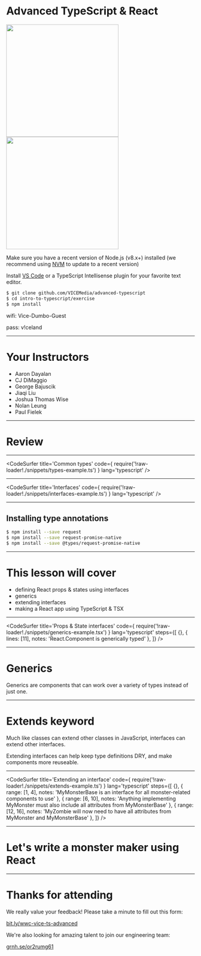 

# Advanced TypeScript & React

<div>
  <img
    src="http://static-38.sinclairstoryline.com/resources/media/ed757400-735a-47d6-88e8-94d3243ffd45-7853125_G.jpg?1440651900354"
    width="300px"
  />
  <br />
  <img
    src="https://vice-web-statics-cdn.vice.com/logos/vice_logo_black.svg"
    width="300px"
  />
</div>

Make sure you have a recent version of Node.js (v8.x+) installed (we recommend using [NVM](https://github.com/creationix/nvm) to update to a recent version)

Install [VS Code](https://code.visualstudio.com/) or a TypeScript Intellisense plugin for your favorite text editor.

```bash
$ git clone github.com/VICEMedia/advanced-typescript
$ cd intro-to-typescript/exercise
$ npm install
```

wifi: Vice-Dumbo-Guest

pass: v!celand

---

<!-- TODO update this list -->
# Your Instructors

* Aaron Dayalan
* CJ DiMaggio
* George Bajuscik
* Jiaqi Liu
* Joshua Thomas Wise
* Nolan Leung
* Paul Fielek

---

# Review

---

<CodeSurfer
  title='Common types'
  code={ require('!raw-loader!./snippets/types-example.ts') }
  lang='typescript'
/>

---

<CodeSurfer
  title='Interfaces'
  code={ require('!raw-loader!./snippets/interfaces-example.ts') }
  lang='typescript'
/>

---

## Installing type annotations

```bash
$ npm install --save request
$ npm install --save request-promise-native
$ npm install --save @types/request-promise-native
```

---

# This lesson will cover

* defining React props & states using interfaces
* generics
* extending interfaces
* making a React app using TypeScript & TSX

---

<CodeSurfer
  title='Props & State interfaces'
  code={ require('!raw-loader!./snippets/generics-example.tsx') }
  lang='typescript'
  steps={[
    {},
    { lines: [11], notes: 'React.Component is generically typed' },
  ]}
/>

---

# Generics

Generics are components that can work over a variety of types instead of just one.

---

# Extends keyword

Much like classes can extend other classes in JavaScript, interfaces can extend other interfaces.

Extending interfaces can help keep type definitions DRY, and make components more reuseable.

---

<CodeSurfer
  title='Extending an interface'
  code={ require('!raw-loader!./snippets/extends-example.ts') }
  lang='typescript'
  steps={[
    {},
    { range: [1, 4], notes: 'MyMonsterBase is an interface for all monster-related components to use' },
    { range: [6, 10], notes: 'Anything implementing MyMonster must also include all attributes from MyMonsterBase' },
    { range: [12, 16], notes: 'MyZombie will now need to have all attributes from MyMonster and MyMonsterBase' },
  ]}
/>

---

# Let's write a monster maker using React

---

# Thanks for attending

We really value your feedback! Please take a minute to fill out this form:

[bit.ly/wwc-vice-ts-advanced](http://bit.ly/wwc-vice-ts-advanced)

We're also looking for amazing talent to join our engineering team:

[grnh.se/or2rumg61](https://grnh.se/or2rumg61)

